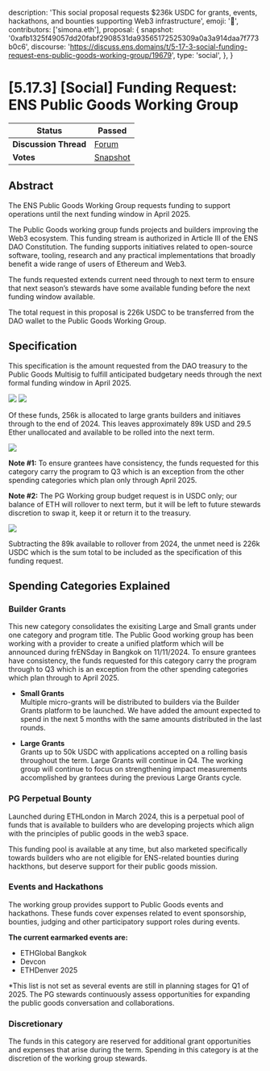   description:
    'This social proposal requests $236k USDC for grants, events, hackathons, and bounties supporting Web3 infrastructure',
  emoji: '📖',
  contributors: ['simona.eth'],
  proposal: {
    snapshot:
      '0xafb1325f49057dd20fabf2908531da93565172525309a0a3a914daa7f773b0c6',
    discourse:
      'https://discuss.ens.domains/t/5-17-3-social-funding-request-ens-public-goods-working-group/19679',
    type: 'social',
  },
}

# [5.17.3] [Social] Funding Request: ENS Public Goods Working Group

| **Status**            | Passed                                                                                                                   |
| --------------------- | ------------------------------------------------------------------------------------------------------------------------ |
| **Discussion Thread** | [Forum](https://discuss.ens.domains/t/5-17-3-social-funding-request-ens-public-goods-working-group/19679)                |
| **Votes**             | [Snapshot](https://snapshot.box/#/s:ens.eth/proposal/0xafb1325f49057dd20fabf2908531da93565172525309a0a3a914daa7f773b0c6) |

## Abstract

The ENS Public Goods Working Group requests funding to support operations until the next funding window in April 2025.

The Public Goods working group funds projects and builders improving the Web3 ecosystem. This funding stream is authorized in Article III of the ENS DAO Constitution. The funding supports initiatives related to open-source software, tooling, research and any practical implementations that broadly benefit a wide range of users of Ethereum and Web3.

The funds requested extends current need through to next term to ensure that next season’s stewards have some available funding before the next funding window available.

The total request in this proposal is 226k USDC to be transferred from the DAO wallet to the Public Goods Working Group.

## Specification

This specification is the amount requested from the DAO treasury to the Public Goods Multisig to fulfill anticipated budgetary needs through the next formal funding window in April 2025.

![](https://ipfs.punkscape.xyz/ipfs/bafkreigs2h6fb5zpnsep76k3qejqlcwz757bgsl3vjsn7muvvgigta5q7a)
![](https://ipfs.punkscape.xyz/ipfs/bafkreictfvsa3fq2xv3rnnlnqdulphsq5d7s5eybiyvbjnqz5umqstsewu)

Of these funds, 256k is allocated to large grants builders and initiaves through to the end of 2024. This leaves approximately 89k USD and 29.5 Ether unallocated and available to be rolled into the next term.

![](https://ipfs.punkscape.xyz/ipfs/bafkreigv5qvxcs7u7hhoj3lrwzp2hsikjasugtuwe7bepobjz6bhvg5nby)

**Note #1:** To ensure grantees have consistency, the funds requested for this category carry the program to Q3 which is an exception from the other spending categories which plan only through April 2025.

**Note #2:** The PG Working group budget request is in USDC only; our balance of ETH will rollover to next term, but it will be left to future stewards discretion to swap it, keep it or return it to the treasury.

![](https://ipfs.punkscape.xyz/ipfs/bafkreihplgibqq5zdwvy7eqksvue753a76tmtpkvicitirfazle3wpbyy4)

Subtracting the 89k available to rollover from 2024, the unmet need is 226k USDC which is the sum total to be included as the specification of this funding request.

## Spending Categories Explained

### Builder Grants

This new category consolidates the exisiting Large and Small grants under one category and program title. The Public Good working group has been working with a provider to create a unified platform which will be announced during frENSday in Bangkok on 11/11/2024. To ensure grantees have consistency, the funds requested for this category carry the program through to Q3 which is an exception from the other spending categories which plan through to April 2025.

- **Small Grants**  
  Multiple micro-grants will be distributed to builders via the Builder Grants platform to be launched. We have added the amount expected to spend in the next 5 months with the same amounts distributed in the last rounds.

- **Large Grants**  
  Grants up to 50k USDC with applications accepted on a rolling basis throughout the term. Large Grants will continue in Q4. The working group will continue to focus on strengthening impact measurements accomplished by grantees during the previous Large Grants cycle.

### PG Perpetual Bounty

Launched during ETHLondon in March 2024, this is a perpetual pool of funds that is available to builders who are developing projects which align with the principles of public goods in the web3 space.

This funding pool is available at any time, but also marketed specifically towards builders who are not eligible for ENS-related bounties during hackthons, but deserve support for their public goods mission.

### Events and Hackathons

The working group provides support to Public Goods events and hackathons. These funds cover expenses related to event sponsorship, bounties, judging and other participatory support roles during events.

**The current earmarked events are:**

- ETHGlobal Bangkok
- Devcon
- ETHDenver 2025

\*This list is not set as several events are still in planning stages for Q1 of 2025. The PG stewards continuously assess opportunities for expanding the public goods conversation and collaborations.

### Discretionary

The funds in this category are reserved for additional grant opportunities and expenses that arise during the term. Spending in this category is at the discretion of the working group stewards.
